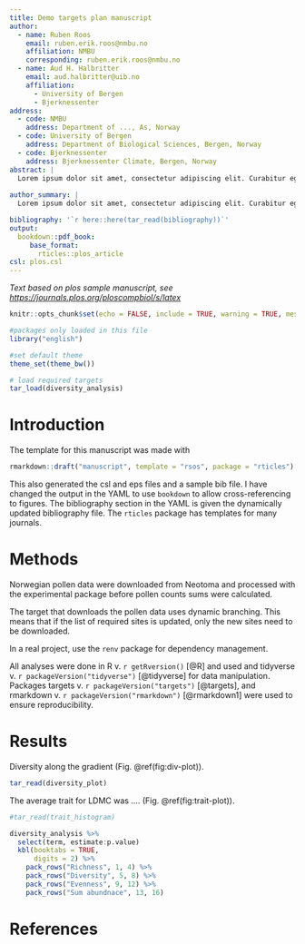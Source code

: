 ```yaml
---
title: Demo targets plan manuscript
author:
  - name: Ruben Roos
    email: ruben.erik.roos@nmbu.no
    affiliation: NMBU
    corresponding: ruben.erik.roos@nmbu.no
  - name: Aud H. Halbritter
    email: aud.halbritter@uib.no
    affiliation: 
      - University of Bergen
      - Bjerknessenter
address:
  - code: NMBU
    address: Department of ..., As, Norway
  - code: University of Bergen
    address: Department of Biological Sciences, Bergen, Norway
  - code: Bjerknessenter
    address: Bjerknessenter Climate, Bergen, Norway
abstract: |
  Lorem ipsum dolor sit amet, consectetur adipiscing elit. Curabitur eget porta erat. Morbi consectetur est vel gravida pretium. Suspendisse ut dui eu ante cursus gravida non sed sem. Nullam sapien tellus, commodo id velit id, eleifend volutpat quam. Phasellus mauris velit, dapibus finibus elementum vel, pulvinar non tellus. Nunc pellentesque pretium diam, quis maximus dolor faucibus id. Nunc convallis sodales ante, ut ullamcorper est egestas vitae. Nam sit amet enim ultrices, ultrices elit pulvinar, volutpat risus.
  
author_summary: |
  Lorem ipsum dolor sit amet, consectetur adipiscing elit. Curabitur eget porta erat. Morbi consectetur est vel gravida pretium. Suspendisse ut dui eu ante cursus gravida non sed sem. Nullam sapien tellus, commodo id velit id, eleifend volutpat quam. Phasellus mauris velit, dapibus finibus elementum vel, pulvinar non tellus. Nunc pellentesque pretium diam, quis maximus dolor faucibus id. Nunc convallis sodales ante, ut ullamcorper est egestas vitae. Nam sit amet enim ultrices, ultrices elit pulvinar, volutpat risus.

bibliography: '`r here::here(tar_read(bibliography))`'
output:
  bookdown::pdf_book:
     base_format: 
       rticles::plos_article
csl: plos.csl
---
```


_Text based on plos sample manuscript, see <https://journals.plos.org/ploscompbiol/s/latex>_

```r
knitr::opts_chunk$set(echo = FALSE, include = TRUE, warning = TRUE, message = TRUE, error = TRUE)

#packages only loaded in this file
library("english")

#set default theme
theme_set(theme_bw())

# load required targets
tar_load(diversity_analysis)

```


# Introduction

The template for this manuscript was made with 


```r
rmarkdown::draft("manuscript", template = "rsos", package = "rticles")
```

This also generated the csl and eps files and a sample bib file.
I have changed the output in the YAML to use `bookdown` to allow cross-referencing to figures.
The bibliography section in the YAML is given the dynamically updated bibliography file.
The `rticles` package has templates for many journals.

# Methods

Norwegian pollen data were downloaded from Neotoma and processed with the experimental package before pollen counts sums were calculated.

The target that downloads the pollen data uses dynamic branching. 
This means that if the list of required sites is updated, only the new sites need to be downloaded.

In a real project, use the `renv` package for dependency management.

All analyses were done in R v. `r getRversion()` [@R] and used
and tidyverse v. `r packageVersion("tidyverse")` [@tidyverse] for data manipulation.
Packages targets v. `r packageVersion("targets")` [@targets], and
rmarkdown v. `r packageVersion("rmarkdown")` [@rmarkdown1] were used to ensure reproducibility.

# Results

Diversity along the gradient (Fig. \@ref(fig:div-plot)).

```r
tar_read(diversity_plot)
```

The average trait for LDMC was .... (Fig. \@ref(fig:trait-plot)).

```r
#tar_read(trait_histogram)
```




```r

diversity_analysis %>% 
  select(term, estimate:p.value)
  kbl(booktabs = TRUE,
      digits = 2) %>% 
    pack_rows("Richness", 1, 4) %>%
    pack_rows("Diversity", 5, 8) %>%
    pack_rows("Evenness", 9, 12) %>%
    pack_rows("Sum abundnace", 13, 16)

```


# References {#references .unnumbered}
